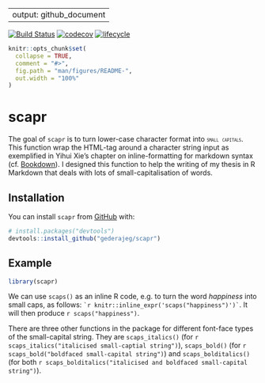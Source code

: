 
---
output: github_document
---

<!-- rmarkdown v1 -->
<!-- README.md is generated from README.Rmd. Please edit that file -->

[![Build Status](https://travis-ci.org/gederajeg/scapr.svg?branch=master)](https://travis-ci.org/gederajeg/scapr) [![codecov](https://codecov.io/gh/gederajeg/scapr/branch/master/graph/badge.svg)](https://codecov.io/gh/gederajeg/scapr) [![lifecycle](https://img.shields.io/badge/lifecycle-maturing-blue.svg)](https://www.tidyverse.org/lifecycle/#maturing)


```r
knitr::opts_chunk$set(
  collapse = TRUE,
  comment = "#>",
  fig.path = "man/figures/README-",
  out.width = "100%"
)
```
# scapr

The goal of `scapr` is to turn lower-case character format into <span style = "font-variant:small-caps;">`small capitals`</span>. This function wrap the HTML-tag around a character string input as exemplified in Yihui Xie's chapter on inline-formatting for markdown syntax (cf.  [Bookdown](https://bookdown.org/yihui/bookdown/markdown-syntax.html)). I designed this function to help the writing of my thesis in R Markdown that deals with lots of small-capitalisation of words.

## Installation

You can install `scapr` from [GitHub](https://github.com/) with:

``` r
# install.packages("devtools")
devtools::install_github("gederajeg/scapr")
```
## Example

```r
library(scapr)
```


We can use `scaps()` as an inline R code, e.g. to turn the word *happiness* into small caps, as follows: `` `r knitr::inline_expr('scaps("happiness")')` ``. It will then produce `r scaps("happiness")`.

There are three other functions in the package for different font-face types of the small-capital string. They are `scaps_italics()` (for `r scaps_italics("italicised small-captial string")`), `scaps_bold()` (for `r scaps_bold("boldfaced small-capital string")`) and `scaps_bolditalics()` (for both `r scaps_bolditalics("italicised and boldfaced small-capital string")`).
